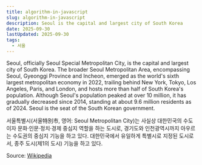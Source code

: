```yaml
---
title: algorithm-in-javascript
slug: algorithm-in-javascript
description: Seoul is the capital and largest city of South Korea
date: 2025-09-30
lastUpdated: 2025-09-30
tags:
  - 서울
---
```


Seoul, officially Seoul Special Metropolitan City, is the capital and largest city of South Korea. The broader Seoul Metropolitan Area, encompassing Seoul, Gyeonggi Province and Incheon, emerged as the world's sixth largest metropolitan economy in 2022, trailing behind New York, Tokyo, Los Angeles, Paris, and London, and hosts more than half of South Korea's population. Although Seoul's population peaked at over 10 million, it has gradually decreased since 2014, standing at about 9.6 million residents as of 2024. Seoul is the seat of the South Korean government.

서울특별시(서울特別市, 영어: Seoul Metropolitan City)는 사실상 대한민국의 수도이자 문화·인문·정치·경제 중심지 역할을 하는 도시로, 경기도와 인천광역시까지 아우르는 수도권의 중심지 기능을 하고 있다. 대한민국에서 유일하게 특별시로 지정된 도시로서, 종주 도시(제1의 도시) 기능을 하고 있다.

Source: [Wikipedia](https://en.wikipedia.org/wiki/Seoul)